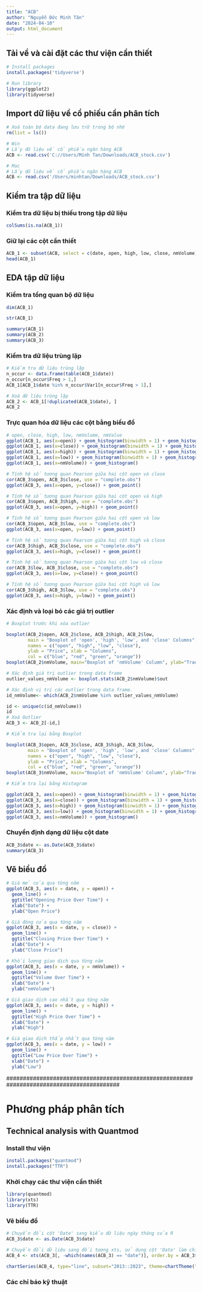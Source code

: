 ```yaml
---
title: "ACB"
author: "Nguyễn Đức Minh Tân"
date: "2024-04-10"
output: html_document
---
```


## Tải về và cài đặt các thư viện cần thiết

```r
# Install packages
install.packages('tidyverse')
```

```r
# Run library
library(ggplot2)
library(tidyverse)
```

## Import dữ liệu về cổ phiếu cần phân tích

```r
# Xoá toàn bộ data đang lưu trữ trong bộ nhớ
rm(list = ls())
```

```r
# Win
# Lấy dữ liệu về cổ phiếu ngân hàng ACB 
ACB <- read.csv('C://Users/Minh Tan/Downloads/ACB_stock.csv')
```

```r
# Mac
# Lấy dữ liệu về cổ phiếu ngân hàng ACB 
ACB <- read.csv('/Users/minhtan/Downloads/ACB_stock.csv')
```

## Kiểm tra tập dữ liệu

### Kiểm tra dữ liệu bị thiếu trong tập dữ liệu

```r
colSums(is.na(ACB_1))
```

### Giữ lại các cột cần thiết

```r
ACB_1 <- subset(ACB, select = c(date, open, high, low, close, nmVolume))
head(ACB_1)
```

## EDA tập dữ liệu

### Kiểm tra tổng quan bộ dữ liệu

```r
dim(ACB_1)
```

```r
str(ACB_1)
```

```r
summary(ACB_1)
summary(ACB_2)
summary(ACB_3)
```

### Kiểm tra dữ liệu trùng lặp

```r
# Kiểm tra dữ liệu trùng lặp
n_occur <- data.frame(table(ACB_1$date))
n_occur[n_occur$Freq > 1,]
ACB_1[ACB_1$date %in% n_occur$Var1[n_occur$Freq > 1],]
```

```r
# Xoá dữ liệu trùng lặp
ACB_2 <- ACB_1[!duplicated(ACB_1$date), ]
ACB_2
```

### Trực quan hóa dữ liệu các cột bằng biểu đồ

```r
# open, close, high, low, nmVolume, nmValue
ggplot(ACB_1, aes(x=open)) + geom_histogram(binwidth = 1) + geom_histogram()
ggplot(ACB_1, aes(x=close)) + geom_histogram(binwidth = 1) + geom_histogram()
ggplot(ACB_1, aes(x=high)) + geom_histogram(binwidth = 1) + geom_histogram()
ggplot(ACB_1, aes(x=low)) + geom_histogram(binwidth = 1) + geom_histogram()
ggplot(ACB_1, aes(x=nmVolume)) + geom_histogram()
```

```r
# Tính hệ số tương quan Pearson giữa hai cột open và close
cor(ACB_3$open, ACB_3$close, use = "complete.obs")
ggplot(ACB_3, aes(x=open, y=close)) + geom_point()

# Tính hệ số tương quan Pearson giữa hai cột open và high
cor(ACB_3$open, ACB_3$high, use = "complete.obs")
ggplot(ACB_3, aes(x=open, y=high)) + geom_point()

# Tính hệ số tương quan Pearson giữa hai cột open và low
cor(ACB_3$open, ACB_3$low, use = "complete.obs")
ggplot(ACB_3, aes(x=open, y=low)) + geom_point()

# Tính hệ số tương quan Pearson giữa hai cột high và close
cor(ACB_3$high, ACB_3$close, use = "complete.obs")
ggplot(ACB_3, aes(x=high, y=close)) + geom_point()

# Tính hệ số tương quan Pearson giữa hai cột low và close
cor(ACB_3$low, ACB_3$close, use = "complete.obs")
ggplot(ACB_3, aes(x=low, y=close)) + geom_point()

# Tính hệ số tương quan Pearson giữa hai cột high và low
cor(ACB_3$high, ACB_3$low, use = "complete.obs")
ggplot(ACB_3, aes(x=high, y=low)) + geom_point()
```

### Xác định và loại bỏ các giá trị outlier

```r
# Boxplot trước khi xóa outlier

boxplot(ACB_2$open, ACB_2$close, ACB_2$high, ACB_2$low,
        main = "Boxplot of 'open', 'high', 'low', and 'close' Columns",
        names = c("open", "high", "low", "close"),
        ylab = "Price", xlab = "Columns",
        col = c("blue", "red", "green", "orange"))
boxplot(ACB_2$nmVolume, main="Boxplot of 'nmVolume' Column", ylab="Trading volume")
```

```r
# Xác định giá trị outlier trong data frame
outlier_values_nmVolume <- boxplot.stats(ACB_2$nmVolume)$out 

# Xác định vị trí các outlier trong data frame.
id_nmVolume<- which(ACB_2$nmVolume %in% outlier_values_nmVolume)

id <- unique(c(id_nmVolume))
id
# Xoá Outlier
ACB_3 <- ACB_2[-id,]
```

```r
# Kiểm tra lại bằng Boxplot

boxplot(ACB_3$open, ACB_3$close, ACB_3$high, ACB_3$low,
        main = "Boxplot of 'open', 'high', 'low', and 'close' Columns",
        names = c("open", "high", "low", "close"),
        ylab = "Price", xlab = "Columns",
        col = c("blue", "red", "green", "orange"))
boxplot(ACB_3$nmVolume, main="Boxplot of 'nmVolume' Column", ylab="Trading volume")
```

```r
# Kiểm tra lại bằng Histogram

ggplot(ACB_3, aes(x=open)) + geom_histogram(binwidth = 1) + geom_histogram()
ggplot(ACB_3, aes(x=close)) + geom_histogram(binwidth = 1) + geom_histogram()
ggplot(ACB_3, aes(x=high)) + geom_histogram(binwidth = 1) + geom_histogram()
ggplot(ACB_3, aes(x=low)) + geom_histogram(binwidth = 1) + geom_histogram()
ggplot(ACB_3, aes(x=nmVolume)) + geom_histogram()
```

### Chuyển định dạng dữ liệu cột date

```r
ACB_3$date <- as.Date(ACB_3$date)
summary(ACB_3)
```

## Vẽ biểu đồ

```r
# Giá mở cửa qua từng năm
ggplot(ACB_3, aes(x = date, y = open)) +
  geom_line() +
  ggtitle("Opening Price Over Time") +
  xlab("Date") +
  ylab("Open Price")

# Giá đóng cửa qua từng năm
ggplot(ACB_3, aes(x = date, y = close)) +
  geom_line() +
  ggtitle("Closing Price Over Time") +
  xlab("Date") +
  ylab("Close Price")

# Khối lượng giao dịch qua từng năm
ggplot(ACB_3, aes(x = date, y = nmVolume)) +
  geom_line() +
  ggtitle("Volume Over Time") +
  xlab("Date") +
  ylab("nmVolume")

# Giá giao dịch cao nhất qua từng năm
ggplot(ACB_3, aes(x = date, y = high)) +
  geom_line() +
  ggtitle("High Price Over Time") +
  xlab("Date") +
  ylab("High")

# Giá giao dịch thấp nhất qua từng năm
ggplot(ACB_3, aes(x = date, y = low)) +
  geom_line() +
  ggtitle("Low Price Over Time") +
  xlab("Date") +
  ylab("Low")
```

\##########################################################################################

# **Phương pháp phân tích**

## Technical analysis with Quantmod

### Install thư viện

```r
install.packages("quantmod")
install.packages("TTR")
```

### Khởi chạy các thư viện cần thiết

```r
library(quantmod)
library(xts)
library(TTR)
```

### Vẽ biểu đồ

```r
# Chuyển đổi cột 'Date' sang kiểu dữ liệu ngày tháng của R
ACB_3$date <- as.Date(ACB_3$date)

# Chuyển đổi dữ liệu sang đối tượng xts, sử dụng cột 'Date' làm chỉ số
ACB_4 <- xts(ACB_3[, -which(names(ACB_3) == "date")], order.by = ACB_3$date)
```

```r
chartSeries(ACB_4, type="line", subset="2013::2023", theme=chartTheme("white"))
```

### Các chỉ báo kỹ thuật

```r

```
